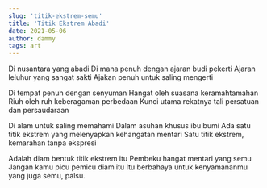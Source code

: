 ```yaml
---
slug: 'titik-ekstrem-semu'
title: 'Titik Ekstrem Abadi'
date: 2021-05-06
author: dammy
tags: art
---
```


Di nusantara yang abadi
Di mana penuh dengan ajaran budi pekerti
Ajaran leluhur yang sangat sakti
Ajakan penuh untuk saling mengerti

Di tempat penuh dengan senyuman
Hangat oleh suasana keramahtamahan
Riuh oleh ruh keberagaman perbedaan
Kunci utama rekatnya tali persatuan dan persaudaraan

Di alam untuk saling memahami
Dalam asuhan khusus ibu bumi
Ada satu titik ekstrem yang melenyapkan kehangatan mentari
Satu titik ekstrem, kemarahan tanpa ekspresi

Adalah diam bentuk titik ekstrem itu
Pembeku hangat mentari yang semu
Jangan kamu picu pemicu diam itu
Itu berbahaya untuk kenyamananmu yang juga semu, palsu.

